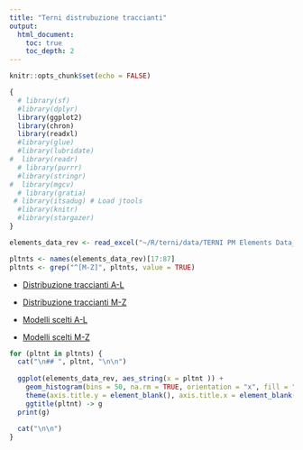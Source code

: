 ```yaml
---
title: "Terni distrubuzione traccianti"
output: 
  html_document:
    toc: true
    toc_depth: 2
---
```


```r
knitr::opts_chunk$set(echo = FALSE)

{
  # library(sf)
  #library(dplyr)
  library(ggplot2)
  library(chron)
  library(readxl)
  #library(glue)
  #library(lubridate)
#  library(readr)
  # library(purrr)
  #library(stringr)
#  library(mgcv)
  # library(gratia)
 # library(itsadug) # Load jtools
  #library(knitr)
  #library(stargazer)
} 

elements_data_rev <- read_excel("~/R/terni/data/TERNI PM Elements Data_rev2.xlsx")

pltnts <- names(elements_data_rev)[17:87]
pltnts <- grep("^[M-Z]", pltnts, value = TRUE) 

```

- [Distribuzione traccianti A-L](distribution_al)
- [Distribuzione traccianti M-Z](distribution_mz)

- [Modelli scelti A-L](traccianti_al)
- [Modelli scelti M-Z](traccianti_mz)

```r

for (pltnt in pltnts) {
  cat("\n## ", pltnt, "\n\n")
  
  ggplot(elements_data_rev, aes_string(x = pltnt )) +
    geom_histogram(bins = 50, na.rm = TRUE, orientation = "x", fill = "dodgerblue") +
    theme(axis.title.y = element_blank(), axis.title.x = element_blank()) + 
    ggtitle(pltnt) -> g
  print(g)
  
  cat("\n\n")
}
```



